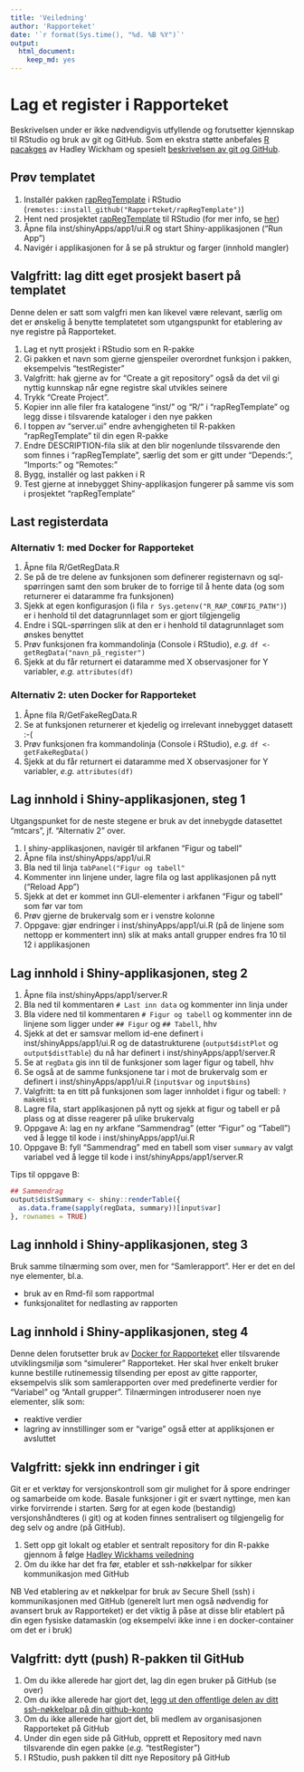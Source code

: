 ```yaml
---
title: 'Veiledning'
author: 'Rapporteket'
date: '`r format(Sys.time(), "%d. %B %Y")`'
output: 
  html_document: 
    keep_md: yes
---
```


# Lag et register i Rapporteket
Beskrivelsen under er ikke nødvendigvis utfyllende og forutsetter kjennskap til RStudio og bruk av git og GitHub. Som en ekstra støtte anbefales [R pacakges](http://r-pkgs.had.co.nz/) av Hadley Wickham og spesielt [beskrivelsen av git og GitHub](http://r-pkgs.had.co.nz/git.html#git-rstudio).

## Prøv templatet
1. Installér pakken [rapRegTemplate](https://github.com/Rapporteket/rapRegTemplate) i RStudio (`remotes::install_github("Rapporteket/rapRegTemplate")`)
1. Hent ned prosjektet [rapRegTemplate](https://github.com/Rapporteket/rapRegTemplate) til RStudio (for mer info, se [her](https://support.rstudio.com/hc/en-us/articles/200526207-Using-Projects))
1. Åpne fila inst/shinyApps/app1/ui.R og start Shiny-applikasjonen ("Run App")
1. Navigér i applikasjonen for å se på struktur og farger (innhold mangler)

## Valgfritt: lag ditt eget prosjekt basert på templatet
Denne delen er satt som valgfri men kan likevel være relevant, særlig om det er ønskelig å benytte templatetet som utgangspunkt for etablering av nye registre på Rapporteket.

1. Lag et nytt prosjekt i RStudio som en R-pakke
1. Gi pakken et navn som gjerne gjenspeiler overordnet funksjon i pakken, eksempelvis "testRegister"
1. Valgfritt: hak gjerne av for "Create a git repository" også da det vil gi nyttig kunnskap når egne registre skal utvikles seinere
1. Trykk "Create Project".
1. Kopier inn alle filer fra katalogene "inst/" og "R/" i "rapRegTemplate" og legg disse i tilsvarende kataloger i den nye pakken
1. I toppen av "server.ui" endre avhengigheten til R-pakken "rapRegTemplate" til din egen R-pakke
1. Endre DESCRIPTION-fila slik at den blir nogenlunde tilssvarende den som finnes i "rapRegTemplate", særlig det som er gitt under "Depends:", "Imports:" og "Remotes:"
1. Bygg, installér og last pakken i R
1. Test gjerne at innebygget Shiny-applikasjon fungerer på samme vis som i prosjektet "rapRegTemplate"

## Last registerdata
### Alternativ 1: med Docker for Rapporteket
1. Åpne fila R/GetRegData.R
1. Se på de tre delene av funksjonen som definerer registernavn og sql-spørringen samt den som bruker de to forrige til å hente data (og som returnerer ei dataramme fra funksjonen)
1. Sjekk at egen konfigurasjon (i fila `r Sys.getenv("R_RAP_CONFIG_PATH")`) er i henhold til det datagrunnlaget som er gjort tilgjengelig
1. Endre i SQL-spørringen slik at den er i henhold til datagrunnlaget som ønskes benyttet
1. Prøv funksjonen fra kommandolinja (Console i RStudio), _e.g._ `df <- getRegData("navn_på_register")`
1. Sjekk at du får returnert ei dataramme med X observasjoner for Y variabler, _e.g._ `attributes(df)`

### Alternativ 2: uten Docker for Rapporteket
1. Åpne fila R/GetFakeRegData.R
1. Se at funksjonen returnerer et kjedelig og irrelevant innebygget datasett :-(
1. Prøv funksjonen fra kommandolinja (Console i RStudio), _e.g._ `df <- getFakeRegData()`
1. Sjekk at du får returnert ei dataramme med X observasjoner for Y variabler, _e.g._ `attributes(df)`

## Lag innhold i Shiny-applikasjonen, steg 1
Utgangspunket for de neste stegene er bruk av det innebygde datasettet "mtcars", jf. "Alternativ 2" over.

1. I shiny-applikasjonen, navigér til arkfanen "Figur og tabell"
1. Åpne fila inst/shinyApps/app1/ui.R
1. Bla ned til linja `tabPanel("Figur og tabell"`
1. Kommenter inn linjene under, lagre fila og last applikasjonen på nytt ("Reload App")
1. Sjekk at det er kommet inn GUI-elementer i arkfanen "Figur og tabell" som før var tom
1. Prøv gjerne de brukervalg som er i venstre kolonne
1. Oppgave: gjør endringer i inst/shinyApps/app1/ui.R (på de linjene som nettopp er kommentert inn) slik at maks antall grupper endres fra 10 til 12 i applikasjonen 

## Lag innhold i Shiny-applikasjonen, steg 2
1. Åpne fila inst/shinyApps/app1/server.R
1. Bla ned til kommentaren `# Last inn data` og kommenter inn linja under 
1. Bla videre ned til kommentaren `# Figur og tabell` og kommenter inn de linjene som ligger under `## Figur` og `## Tabell`, hhv
1. Sjekk at det er samsvar mellom id-ene definert i inst/shinyApps/app1/ui.R og de datastrukturene (`output$distPlot` og `output$distTable`) du nå har definert i inst/shinyApps/app1/server.R
1. Se at `regData` gis inn til de funksjoner som lager figur og tabell, hhv
1. Se også at de samme funksjonene tar i mot de brukervalg som er definert i inst/shinyApps/app1/ui.R (`input$var` og `input$bins`)
1. Valgfritt: ta en titt på funksjonen som lager innholdet i figur og tabell: `?makeHist`
1. Lagre fila, start applikasjonen på nytt og sjekk at figur og tabell er på plass og at disse reagerer på ulike brukervalg
1. Oppgave A: lag en ny arkfane "Sammendrag" (etter "Figur" og "Tabell") ved å legge til kode i inst/shinyApps/app1/ui.R
1. Oppgave B: fyll "Sammendrag" med en tabell som viser `summary` av valgt variabel ved å legge til kode i inst/shinyApps/app1/server.R

Tips til oppgave B:
```r
## Sammendrag
output$distSummary <- shiny::renderTable({
  as.data.frame(sapply(regData, summary))[input$var]
}, rownames = TRUE)
```

## Lag innhold i Shiny-applikasjonen, steg 3
Bruk samme tilnærming som over, men for "Samlerapport". Her er det en del nye elementer, bl.a.

- bruk av en Rmd-fil som rapportmal
- funksjonalitet for nedlasting av rapporten

## Lag innhold i Shiny-applikasjonen, steg 4
Denne delen forutsetter bruk av [Docker for Rapporteket](https://github.com/Rapporteket/docker) eller tilsvarende utviklingsmiljø som "simulerer" Rapporteket. Her skal hver enkelt bruker kunne bestille rutinemessig tilsending per epost av gitte rapporter, eksempelvis slik som samlerapporten over med predefinerte verdier for "Variabel" og "Antall grupper". Tilnærmingen introduserer noen nye elementer, slik som:

- reaktive verdier
- lagring av innstillinger som er "varige" også etter at appliksjonen er avsluttet

## Valgfritt: sjekk inn endringer i git
Git er et verktøy for versjonskontroll som gir mulighet for å spore endringer og samarbeide om kode. Basale funksjoner i git er svært nyttinge, men kan virke forvirrende i starten. Sørg for at egen kode (bestandig) versjonshåndteres (i git) og at koden finnes sentralisert og tilgjengelig for deg selv og andre (på GitHub).

1. Sett opp git lokalt og etabler et sentralt repository for din R-pakke gjennom å følge [Hadley Wickhams veiledning](http://r-pkgs.had.co.nz/git.html#git-rstudio)
1. Om du ikke har det fra før, etabler et ssh-nøkkelpar for sikker kommunikasjon med GitHub

NB Ved etablering av et nøkkelpar for bruk av Secure Shell (ssh) i kommunikasjonen med GitHub (generelt lurt men også nødvendig for avansert bruk av Rapporteket) er det viktig å påse at disse blir etablert på din egen fysiske datamaskin (og eksempelvi ikke inne i en docker-container om det er i bruk)


## Valgfritt: dytt (push) R-pakken til GitHub
1. Om du ikke allerede har gjort det, lag din egen bruker på GitHub (se over)
1. Om du ikke allerede har gjort det, [legg ut den offentlige delen av ditt ssh-nøkkelpar på din github-konto](https://help.github.com/en/articles/adding-a-new-ssh-key-to-your-github-account) 
1. Om du ikke allerede har gjort det, bli medlem av organisasjonen Rapporteket på GitHub
1. Under din egen side på GitHub, opprett et Repository med navn tilsvarende din egen pakke (_e.g._ "testRegister")
1. I RStudio, push pakken til ditt nye Repository på GitHub
